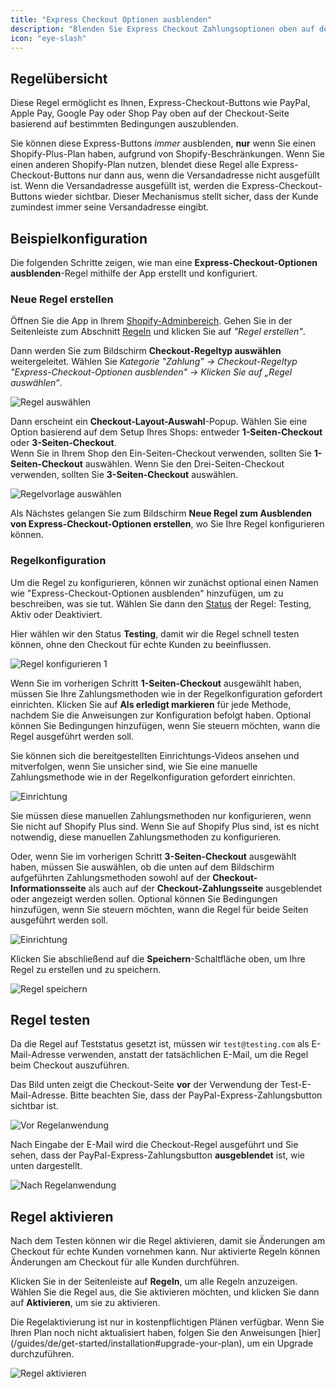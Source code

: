 ```yaml
---
title: "Express Checkout Optionen ausblenden"
description: "Blenden Sie Express Checkout Zahlungsoptionen oben auf der Checkout Seite aus."
icon: "eye-slash"
---
```


## Regelübersicht

Diese Regel ermöglicht es Ihnen, Express-Checkout-Buttons wie PayPal, Apple Pay, Google Pay oder Shop Pay oben auf der Checkout-Seite basierend auf bestimmten Bedingungen auszublenden.

<Warning>
  Sie können diese Express-Buttons <i>immer</i> ausblenden, <b>nur</b> wenn Sie
  einen Shopify-Plus-Plan haben, aufgrund von Shopify-Beschränkungen. Wenn Sie
  einen anderen Shopify-Plan nutzen, blendet diese Regel alle
  Express-Checkout-Buttons nur dann aus, wenn die Versandadresse nicht ausgefüllt
  ist. Wenn die Versandadresse ausgefüllt ist, werden die Express-Checkout-Buttons
  wieder sichtbar. Dieser Mechanismus stellt sicher, dass der Kunde zumindest
  immer seine Versandadresse eingibt.
</Warning>

## Beispielkonfiguration

Die folgenden Schritte zeigen, wie man eine **Express-Checkout-Optionen ausblenden**-Regel mithilfe der App erstellt und konfiguriert.

### Neue Regel erstellen

Öffnen Sie die App in Ihrem [Shopify-Adminbereich](/guides/de/get-started/installation#go-to-the-app). Gehen Sie in der Seitenleiste zum Abschnitt [Regeln](/guides/de/get-started/quickstart#create-a-sample-rule) und klicken Sie auf _"Regel erstellen"_.

Dann werden Sie zum Bildschirm **Checkout-Regeltyp auswählen** weitergeleitet. Wählen Sie _Kategorie "Zahlung" → Checkout-Regeltyp "Express-Checkout-Optionen ausblenden" → Klicken Sie auf „Regel auswählen“_.

<img
  src="/images/essentials/payment/select-hide-express-checkout-options.webp"
  alt="Regel auswählen"
/>

Dann erscheint ein **Checkout-Layout-Auswahl**-Popup. Wählen Sie eine Option basierend auf dem Setup Ihres Shops: entweder **1-Seiten-Checkout** oder **3-Seiten-Checkout**.  
Wenn Sie in Ihrem Shop den Ein-Seiten-Checkout verwenden, sollten Sie **1-Seiten-Checkout** auswählen. Wenn Sie den Drei-Seiten-Checkout verwenden, sollten Sie **3-Seiten-Checkout** auswählen.

<img
  src="/images/essentials/payment/select-rule-template-hide-express-checkout-options.webp"
  alt="Regelvorlage auswählen"
/>

Als Nächstes gelangen Sie zum Bildschirm **Neue Regel zum Ausblenden von Express-Checkout-Optionen erstellen**, wo Sie Ihre Regel konfigurieren können.

### Regelkonfiguration

Um die Regel zu konfigurieren, können wir zunächst optional einen Namen wie "Express-Checkout-Optionen ausblenden" hinzufügen, um zu beschreiben, was sie tut. Wählen Sie dann den [Status](/guides/de/get-started/concepts#status) der Regel: Testing, Aktiv oder Deaktiviert.

Hier wählen wir den Status **Testing**, damit wir die Regel schnell testen können, ohne den Checkout für echte Kunden zu beeinflussen.

<img
  src="/images/essentials/payment/rule-configure-1-hide-express-checkout-options.webp"
  alt="Regel konfigurieren 1"
/>

Wenn Sie im vorherigen Schritt **1-Seiten-Checkout** ausgewählt haben, müssen Sie Ihre Zahlungsmethoden wie in der Regelkonfiguration gefordert einrichten. Klicken Sie auf **Als erledigt markieren** für jede Methode, nachdem Sie die Anweisungen zur Konfiguration befolgt haben. Optional können Sie Bedingungen hinzufügen, wenn Sie steuern möchten, wann die Regel ausgeführt werden soll.

<Note>
  Sie können sich die bereitgestellten Einrichtungs-Videos ansehen und
  mitverfolgen, wenn Sie unsicher sind, wie Sie eine manuelle Zahlungsmethode
  wie in der Regelkonfiguration gefordert einrichten.
</Note>

<img
  src="/images/essentials/payment/setup-hide-payment-methods-options.webp"
  alt="Einrichtung"
/>

<Info>
  Sie müssen diese manuellen Zahlungsmethoden nur konfigurieren, wenn Sie nicht
  auf Shopify Plus sind. Wenn Sie auf Shopify Plus sind, ist es nicht notwendig,
  diese manuellen Zahlungsmethoden zu konfigurieren.
</Info>

Oder, wenn Sie im vorherigen Schritt **3-Seiten-Checkout** ausgewählt haben, müssen Sie auswählen, ob die unten auf dem Bildschirm aufgeführten Zahlungsmethoden sowohl auf der **Checkout-Informationsseite** als auch auf der **Checkout-Zahlungsseite** ausgeblendet oder angezeigt werden sollen. Optional können Sie Bedingungen hinzufügen, wenn Sie steuern möchten, wann die Regel für beide Seiten ausgeführt werden soll.

<img
  src="/images/essentials/payment/setup-3-page-checkout-hide-express-checkout-options.webp"
  alt="Einrichtung"
/>

Klicken Sie abschließend auf die <b>Speichern</b>-Schaltfläche oben, um Ihre Regel zu erstellen und zu speichern.

<img src="/images/shared/save-rule.webp" alt="Regel speichern" />

## Regel testen

Da die Regel auf Teststatus gesetzt ist, müssen wir `test@testing.com` als E-Mail-Adresse verwenden, anstatt der tatsächlichen E-Mail, um die Regel beim Checkout auszuführen.

<Warning>
  Das Bild unten zeigt die Checkout-Seite <b>vor</b> der Verwendung der
  Test-E-Mail-Adresse. Bitte beachten Sie, dass der PayPal-Express-Zahlungsbutton
  sichtbar ist.
</Warning>

<img
  src="/images/essentials/payment/before-rule-apply-hide-express-checkout-options.webp"
  alt="Vor Regelanwendung"
/>

Nach Eingabe der E-Mail wird die Checkout-Regel ausgeführt und Sie sehen, dass der PayPal-Express-Zahlungsbutton **ausgeblendet** ist, wie unten dargestellt.

<img
  src="/images/essentials/payment/after-rule-apply-hide-express-checkout-options.webp"
  alt="Nach Regelanwendung"
/>

## Regel aktivieren

Nach dem Testen können wir die Regel aktivieren, damit sie Änderungen am Checkout für echte Kunden vornehmen kann. Nur aktivierte Regeln können Änderungen am Checkout für alle Kunden durchführen.

Klicken Sie in der Seitenleiste auf **Regeln**, um alle Regeln anzuzeigen. Wählen Sie die Regel aus, die Sie aktivieren möchten, und klicken Sie dann auf **Aktivieren**, um sie zu aktivieren.

<Warning>
  Die Regelaktivierung ist nur in kostenpflichtigen Plänen verfügbar. Wenn Sie
  Ihren Plan noch nicht aktualisiert haben, folgen Sie den Anweisungen
  [hier](/guides/de/get-started/installation#upgrade-your-plan), um ein Upgrade
  durchzuführen.
</Warning>

<img
  src="/images/essentials/payment/activate-the-rule-hide-express-checkout-options.webp"
  alt="Regel aktivieren"
/>
